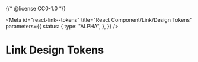 {/* @license CC0-1.0 */}


<Meta
  id="react-link--tokens"
  title="React Component/Link/Design Tokens"
  parameters={{
    status: {
      type: "ALPHA",
    },
  }}
/>

# Link Design Tokens

<ComponentTokensSection tokens={tokens} definition={tokensDefinition} component="utrecht-link" />
